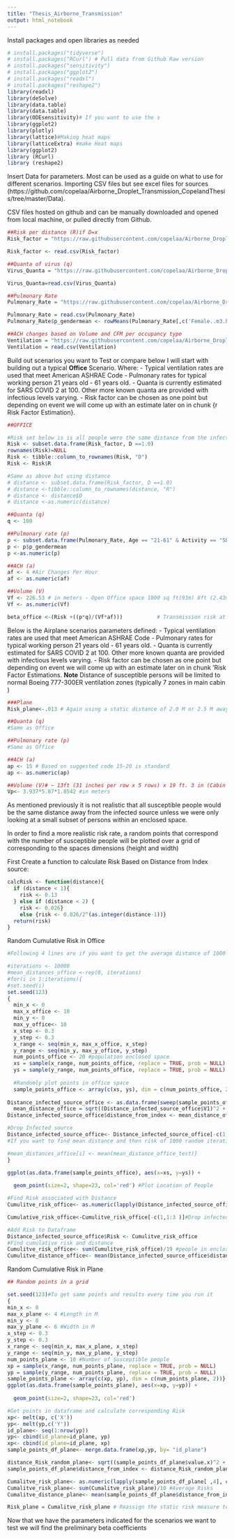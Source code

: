 ```yaml
---
title: "Thesis_Airborne_Transmission"
output: html_notebook
---
```


Install packages and open libraries as needed
```r
# install.packages("tidyverse")
# install.packages("RCurl") # Pull data from Github Raw version 
# install.packages("sensitivity")
# install.packages("ggplot2")
# install.packages("readxl")
# install.packages("reshape2")
library(readxl)
library(deSolve)
library(data.table)
library(data.table)
library(ODEsensitivity)# If you want to use the s
library(ggplot2)
library(plotly)
library(lattice)#Making heat maps
library(latticeExtra) #make Heat maps
library(ggplot2)
library (RCurl)
library (reshape2)
```

Insert Data for parameters. Most can be used as a guide on what to use for different scenarios. Importing CSV files but see excel files for sources (https://github.com/copelaa/Airborne_Droplet_Transmission_CopelandThesis/tree/master/Data).

CSV files hosted on github and can be manually downloaded and opened from local machine, or pulled directly from Github. 
```r
##Risk per distance (R)if D=x
Risk_factor = "https://raw.githubusercontent.com/copelaa/Airborne_Droplet_Transmission_CopelandThesis/master/Data/Room%20Info.csv"

Risk_factor <- read.csv(Risk_factor)

##Quanta of virus (q)
Virus_Quanta = "https://raw.githubusercontent.com/copelaa/Airborne_Droplet_Transmission_CopelandThesis/master/Data/Virus%20Quanta.csv"

Virus_Quanta=read.csv(Virus_Quanta)

##Pulmonary Rate
Pulmonary_Rate = "https://raw.githubusercontent.com/copelaa/Airborne_Droplet_Transmission_CopelandThesis/master/Data/Pulmonary%20rate.csv"

Pulmonary_Rate = read.csv(Pulmonary_Rate)
Pulmonary_Rate$p_gendermean <- rowMeans(Pulmonary_Rate[,c('Female..m3.hr.', 'Male..m3.hr.')], na.rm=TRUE)

##ACH changes based on Volume and CFM per occupancy type
Ventilation = "https://raw.githubusercontent.com/copelaa/Airborne_Droplet_Transmission_CopelandThesis/master/Data/Ventilation.csv"
Ventilation = read.csv(Ventilation)
```


Build out scenarios you want to Test or compare below I will start with building out a typical **Office** Scenario. Where:
- Typical ventilation rates are used that meet American ASHRAE Code 
- Pulmonary rates for typical working person 21 years old - 61 years old. 
- Quanta is currently estimated for SARS COVID 2 at 100. Other more known quanta are provided with infectious levels varying. 
- Risk factor can be chosen as one point but depending on event we will come up with an estimate later on in chunk {r Risk Factor Estimation}. 
```r

##OFFICE

#Risk set below is is all people were the same distance from the infected source 
Risk <- subset.data.frame(Risk_factor, D ==1.0) 
rownames(Risk)=NULL
Risk <- tibble::column_to_rownames(Risk, "D")
Risk <- Risk$R

#Same as above but using distance 
# distance <- subset.data.frame(Risk_factor, D ==1.0) 
# distance <-tibble::column_to_rownames(distance, "R")
# distance <- distance$D
# distance <-as.numeric(distance)

##Quanta (q)
q <- 100

##Pulmonary rate (p)
p <- subset.data.frame(Pulmonary_Rate, Age == "21-61" & Activity == "SEDENTARY", select = "p_gendermean")
p <- p$p_gendermean
p <-as.numeric(p)

##ACH (a) 
af <- 4 #Air Changes Per Hour
af <- as.numeric(af)

##Volume (V)
Vf <- 226.53 # in meters - Open Office space 1000 sq ft(93m) 8ft (2.43m) ceiling height 
Vf <- as.numeric(Vf)

beta_office <-(Risk +((p*q)/(Vf*af)))           # Transmission risk at office space

```

Below is the Airplane scenarios parameters defined: 
- Typical ventilation rates are used that meet American ASHRAE Code 
- Pulmonary rates for typical working person 21 years old - 61 years old. 
- Quanta is currently estimated for SARS COVID 2 at 100. Other more known quanta are provided with infectious levels varying. 
- Risk factor can be chosen as one point but depending on event we will come up with an estimate later on in chunk 'Risk Factor Estimations. **Note** Distance of susceptible persons will be limited to normal Boeing 777-300ER ventilation zones (typically 7 zones in main cabin )
```r

###Plane 
Risk_plane<-.013 # Again using a static distance of 2.0 M or 2.5 M away from infected source

##Quanta (q)
#Same as Office 

##Pulmonary rate (p)
#Same as Office 

##ACH (a)
ap <- 15 # Based on suggested code 15-20 is standard
ap <- as.numeric(ap)

##Volume (V)# ~ 13ft (31 inches per row x 5 rows) x 19 ft. 3 in (Cabin width) x 73In Height Estimated 42.851 meter3 or 1,522ft3
Vp<- 3.937*5.87*1.8542 #in meters
```

As mentioned previously it is not realistic that all susceptible people would be the same distance away from the infected source unless we were only looking at a small subset of persons within an enclosed space. 

In order to find a more realistic risk rate, a random points that correspond with the number of susceptible people will be plotted over a grid of corresponding to the spaces dimensions (height and width)

First Create a function to calculate Risk Based on Distance from Index source:
```r
calcRisk <- function(distance){
  if (distance < 1){
    risk <- 0.13
  } else if (distance < 2) {
    risk <- 0.026}
    else {risk <- 0.026/2^(as.integer(distance-1))}
  return(risk)
}
```
Random Cumulative Risk in Office
```r
#Following 4 lines are if you want to get the average distance of 1000 iterations and then the average risk 

#iterations <- 10000
#mean_distances_office <-rep(0, iterations)
#for(i in 1:iterations){
#set.seed(i)
set.seed(123)
{
  min_x <- 0
  max_x_office <- 10
  min_y <- 0
  max_y_office<- 10
  x_step <- 0.3
  y_step <- 0.3
  x_range <- seq(min_x, max_x_office, x_step)
  y_range <- seq(min_y, max_y_office, y_step)
  num_points_office <- 20 #population enclosed space 
  xs = sample(x_range, num_points_office, replace = TRUE, prob = NULL)
  ys = sample(y_range, num_points_office, replace = TRUE, prob = NULL)
  
  #Randomly plot points in office space 
  sample_points_office <- array(c(xs, ys), dim = c(num_points_office, 2))
  
Distance_infected_source_office <- as.data.frame(sweep(sample_points_office[1:20,1:2],2,sample_points_office[1,1:2]))#Finding points distance from Random infected source location (1st point indicated in sample_point_office dataframe)
  mean_distance_office = sqrt((Distance_infected_source_office$V1)^2 + (Distance_infected_source_office$V2)^2)#Find the distance of each point from infected source 
Distance_infected_source_office$distance_from_index <- mean_distance_office #Create new Dataframe of just distance from Index case

#Drop Infected source
Distance_infected_source_office<- Distance_infected_source_office[-c(1,1:3)] 
#If you want to find mean distance and then risk of 1000 random iterations use the below line

#mean_distances_office[i] <- mean(mean_distance_office_test)}
}

ggplot(as.data.frame(sample_points_office), aes(x=xs, y=ys)) +
  
  geom_point(size=2, shape=23, col='red') #Plot Location of People

#Find Risk associated with Distance
Cumulitve_risk_office<- as.numeric(lapply(Distance_infected_source_office[ 2:20,3], calcRisk))

Cumulative_risk_office<-Cumulitve_risk_office[-c(1,1:3 )]#Drop infected source

#Add Risk to Dataframe
Distance_infected_source_office$Risk <- Cumulitve_risk_office
#Find cumulative risk and distance
Cumulitve_risk_office<- sum(Cumulitve_risk_office)/19 #people in enclosed space minus infected sources
Cumulitve_distance_office<- mean(Distance_infected_source_office$distance_from_index)
```

Random Cumulative Risk in Plane
```r
## Random points in a grid

set.seed(123)#To get same points and results every time you run it
{
min_x <- 0
max_x_plane <- 4 #Length in M
min_y <- 0
max_y_plane <- 6 #Width in M
x_step <- 0.3
y_step <- 0.3
x_range <- seq(min_x, max_x_plane, x_step)
y_range <- seq(min_y, max_y_plane, y_step)
num_points_plane <- 10 #Number of Susceptible people
xp = sample(x_range, num_points_plane, replace = TRUE, prob = NULL)
yp = sample(y_range, num_points_plane, replace = TRUE, prob = NULL)
sample_points_plane <- array(c(xp, yp), dim = c(num_points_plane, 2))}
ggplot(as.data.frame(sample_points_plane), aes(x=xp, y=yp)) +
  
  geom_point(size=2, shape=23, col='red')

#Get points in dataframe and calculate corresponding Risk 
xp<- melt(xp, c('X'))
yp<- melt(yp,c('Y'))
id_plane<- seq(1:nrow(yp))
yp<- cbind(id_plane=id_plane, yp)
xp<- cbind(id_plane=id_plane, xp)
sample_points_df_plane<- merge.data.frame(xp,yp, by= "id_plane")

distance_Risk_random_plane<- sqrt((sample_points_df_plane$value.x)^2 + (sample_points_df_plane$value.y)^2) #Finding points distance from index point 
sample_points_df_plane$distance_from_index <- distance_Risk_random_plane #Create new Dataframe of just distance from Index case

Cumalitve_risk_plane<- as.numeric(lapply(sample_points_df_plane[ ,4], calcRisk))  #Find Risk for each point 
Cumalitve_risk_plane<- sum(Cumalitve_risk_plane)/10 #Average Risks 
Cumalitve_distance_plane<- mean(sample_points_df_plane$distance_from_index)#Average Distances for points

Risk_plane = Cumalitve_risk_plane # Reassign the static risk measure to the cumulative risk for all susceptible persons 
```

Now that we have the parameters indicated for the scenarios we want to test we will find the preliminary beta coefficients 
```r

```

